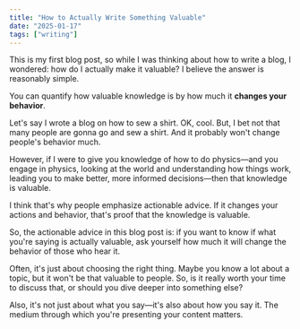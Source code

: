 ```yaml
---
title: "How to Actually Write Something Valuable"
date: "2025-01-17"
tags: ["writing"]
---
```


This is my first blog post, so while I was thinking about how to write a blog, I wondered: how do I actually make it valuable? I believe the answer is reasonably simple.

You can quantify how valuable knowledge is by how much it **changes your behavior**.

Let's say I wrote a blog on how to sew a shirt. OK, cool. But, I bet not that many people are gonna go and sew a shirt. And it probably won't change people's behavior much.

However, if I were to give you knowledge of how to do physics—and you engage in physics, looking at the world and understanding how things work, leading you to make better, more informed decisions—then that knowledge is valuable.

I think that's why people emphasize actionable advice. If it changes your actions and behavior, that's proof that the knowledge is valuable.

So, the actionable advice in this blog post is: if you want to know if what you're saying is actually valuable, ask yourself how much it will change the behavior of those who hear it.

Often, it's just about choosing the right thing. Maybe you know a lot about a topic, but it won't be that valuable to people. So, is it really worth your time to discuss that, or should you dive deeper into something else?

Also, it's not just about what you say—it's also about how you say it. The medium through which you're presenting your content matters.
